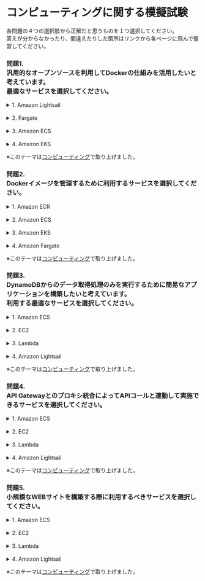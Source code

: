 # コンピューティングに関する模擬試験

各問題の４つの選択肢から正解だと思うものを１つ選択してください。  
答えが分からなかったり、間違えたりした箇所はリンクから各ページに飛んで復習してください。
### 問題1. <br/>汎用的なオープンソースを利用してDockerの仕組みを活用したいと考えています。<br/>最適なサービスを選択してください。
<details><summary>1. Amazon Lightsail</summary>1.は不正解です。<br/>Amazon Elastic Kubernetes Service (Amazon EKS) は、独自の Kubernetesコントロールプレーンを立ち上げたり維持したりすることなく、AWSでオープンソースとして汎用性の高いKubernetesを簡単に実行できるようにするマネージド型サービスです。<br/>KubernetesによるDockerコンテナーを実行する際に利用します。</details><br/>
<details><summary>2. Fargate</summary>2.は不正解です。<br/>Amazon Elastic Kubernetes Service (Amazon EKS) は、独自の Kubernetesコントロールプレーンを立ち上げたり維持したりすることなく、AWSでオープンソースとして汎用性の高いKubernetesを簡単に実行できるようにするマネージド型サービスです。<br/>KubernetesによるDockerコンテナーを実行する際に利用します。</details><br/>
<details><summary>3. Amazon ECS</summary>3.は不正解です。<br/>Amazon Elastic Kubernetes Service (Amazon EKS) は、独自の Kubernetesコントロールプレーンを立ち上げたり維持したりすることなく、AWSでオープンソースとして汎用性の高いKubernetesを簡単に実行できるようにするマネージド型サービスです。<br/>KubernetesによるDockerコンテナーを実行する際に利用します。</details><br/>
<details><summary>4. Amazon EKS</summary>正解です。<br/>Amazon Elastic Kubernetes Service (Amazon EKS) は、独自の Kubernetesコントロールプレーンを立ち上げたり維持したりすることなく、AWSでオープンソースとして汎用性の高いKubernetesを簡単に実行できるようにするマネージド型サービスです。<br/>KubernetesによるDockerコンテナーを実行する際に利用します。</details>

※このテーマは[コンピューティング](aws_cp_computing)で取り上げました。

### 問題2. <br/>Dockerイメージを管理するために利用するサービスを選択してください。
<details><summary>1. Amazon ECR</summary>正解です。<br/>Amazon Elastic Container Registry (ECR) は、完全マネージド型のDockerコンテナレジストリです。<br/>このレジストリを使うと、開発者はDockerコンテナイメージを簡単に保存、管理、デプロイできます。</details><br/>
<details><summary>2. Amazon ECS</summary>2.は不正解です。<br/>Amazon Elastic Container Registry (ECR) は、完全マネージド型のDockerコンテナレジストリです。<br/>このレジストリを使うと、開発者はDockerコンテナイメージを簡単に保存、管理、デプロイできます。</details><br/>
<details><summary>3. Amazon EKS</summary>3.は不正解です。<br/>Amazon Elastic Container Registry (ECR) は、完全マネージド型のDockerコンテナレジストリです。<br/>このレジストリを使うと、開発者はDockerコンテナイメージを簡単に保存、管理、デプロイできます。</details><br/>
<details><summary>4. Amazon Fargate</summary>4.は不正解です。<br/>Amazon Elastic Container Registry (ECR) は、完全マネージド型のDockerコンテナレジストリです。<br/>このレジストリを使うと、開発者はDockerコンテナイメージを簡単に保存、管理、デプロイできます。</details>

※このテーマは[コンピューティング](aws_cp_computing)で取り上げました。

### 問題3. <br/>DynamoDBからのデータ取得処理のみを実行するために簡易なアプリケーションを構築したいと考えています。<br/>利用する最適なサービスを選択してください。
<details><summary>1. Amazon ECS</summary>1.は不正解です。<br/>AWS Lambdaを使用すれば、サーバーのプロビジョニングや管理なしでコードを実行できます。<br/>AWS Lambda関数を使用して、Amazon DynamoDBストリームのレコードを処理できます。<br/>DynamoDBストリームでは、Lambda関数を使用して、DynamoDBテーブルが更新されるたびに追加の作業を実行することができます。</details><br/>
<details><summary>2. EC2</summary>2.は不正解です。<br/>AWS Lambdaを使用すれば、サーバーのプロビジョニングや管理なしでコードを実行できます。<br/>AWS Lambda関数を使用して、Amazon DynamoDBストリームのレコードを処理できます。<br/>DynamoDBストリームでは、Lambda関数を使用して、DynamoDBテーブルが更新されるたびに追加の作業を実行することができます。</details><br/>
<details><summary>3. Lambda</summary>正解です。<br/>AWS Lambdaを使用すれば、サーバーのプロビジョニングや管理なしでコードを実行できます。<br/>AWS Lambda関数を使用して、Amazon DynamoDBストリームのレコードを処理できます。<br/>DynamoDBストリームでは、Lambda関数を使用して、DynamoDBテーブルが更新されるたびに追加の作業を実行することができます。</details><br/>
<details><summary>4. Amazon Lightsail</summary>4.は不正解です。<br/>AWS Lambdaを使用すれば、サーバーのプロビジョニングや管理なしでコードを実行できます。<br/>AWS Lambda関数を使用して、Amazon DynamoDBストリームのレコードを処理できます。<br/>DynamoDBストリームでは、Lambda関数を使用して、DynamoDBテーブルが更新されるたびに追加の作業を実行することができます。</details>

※このテーマは[コンピューティング](aws_cp_computing)で取り上げました。

### 問題4. <br/>API Gatewayとのプロキシ統合によってAPIコールと連動して実施できるサービスを選択してください。
<details><summary>1. Amazon ECS</summary>1.は不正解です。<br/>Amazon API Gateway Lambdaプロキシ統合は、単一のAPIメソッドのセットアップで APIを構築するシンプル、強力、高速なメカニズムです。<br/>Lambdaプロキシ統合は、クライアントが単一のLambda関数をバックエンドで呼び出すことを可能にします。</details><br/>
<details><summary>2. EC2</summary>2.は不正解です。<br/>Amazon API Gateway Lambda プロキ統合は、単一の APIメソッのセットアップで API を構築るシンプル、強力、高速なメカニズムです。Lamb<br/>da プロキ統合は、クライアントが単一の Lamda 関数をックエンドで呼び出すことを可能にします。</details><br/>
<details><summary>3. Lambda</summary>正解です。<br/>Amazon API Gateway Lambda プロキ統合は、単一の APIメソッのセットアップで API を構築るシンプル、強力、高速なメカニズムです。Lamb<br/>da プロキ統合は、クライアントが単一の Lamda 関数をックエンドで呼び出すことを可能にします。</details><br/>
<details><summary>4. Amazon Lightsail</summary>4.は不正解です。<br/>Amazon API Gatewa Lambda プロキ統合は単一の API メソッドのセットップで API を構築するシンプル、強力、高速な<br/>メカニズムで。Lambda プロキシ統合は、クラアントが単一 Lambda 関数をバックエンドで呼び出すことを可能にします。</details>

※このテーマは[コンピューティング](aws_cp_computing)で取り上げました。

### 問題5. <br/>小規模なWEBサイトを構築する際に利用するべきサービスを選択してください。
<details><summary>1. Amazon ECS</summary>1.は不正解です。<br/>Lightsailは、より単純なワークロード、迅速なデプロイメント、およびAWSの使用開始に最適です。<br/>小規模なアプリやWEBサイトから始まり、成長に合わせて拡張できるように設計されています。</details><br/>
<details><summary>2. EC2</summary>2.は不正解です。<br/>Lightsailは、より単純なワークロード、迅速なデプロイメント、およびAWSの使用開始に最適です。<br/>小規模なアプリやWEBサイトから始まり、成長に合わせて拡張できるように設計されています。</details><br/>
<details><summary>3. Lambda</summary>3.は不正解です。<br/>Lightsailは、より単純なワークロード、迅速なデプロイメント、およびAWSの使用開始に最適です。<br/>小規模なアプリやWEBサイトから始まり、成長に合わせて拡張できるように設計されています。</details><br/>
<details><summary>4. Amazon Lightsail</summary>正解です。<br/>Lightsailは、より単純なワークロード、迅速なデプロイメント、およびAWSの使用開始に最適です。<br/>小規模なアプリやWEBサイトから始まり、成長に合わせて拡張できるように設計されています。</details>

※このテーマは[コンピューティング](aws_cp_computing)で取り上げました。